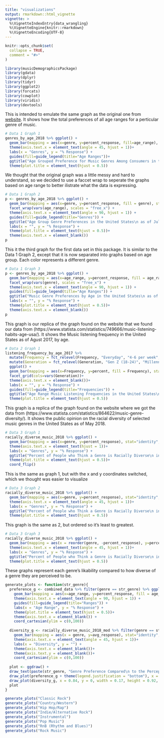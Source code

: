 ```yaml
---
title: "visualizations"
output: rmarkdown::html_vignette
vignette: >
  %\VignetteIndexEntry{data_wrangling}
  %\VignetteEngine{knitr::rmarkdown}
  %\VignetteEncoding{UTF-8}
---
```


```r
knitr::opts_chunk$set(
  collapse = TRUE,
  comment = "#>"
)
```

```r
library(musicDemographicsPackage)
library(gdata)
library(dplyr)
library(tidyr)
library(ggplot2)
library(forcats)
library(cowplot)
library(viridis)
library(devtools)
```

This is intended to emulate the same graph as the original one from [website](https://www.statista.com/statistics/253915/favorite-music-genres-in-the-us/). 
It shows how the total preferences of all age ranges for a perticular genre of music.
```r
# Data 1 Graph 1
genres_by_age_2018 %>% ggplot() + 
  geom_bar(mapping = aes(x=genre, y=percent_response, fill=age_range), stat="identity", color="white") +
  theme(axis.text.x = element_text(angle = 45, hjust = 1))+
  labs(x = "Genres", y = "% Response") + 
  guides(fill=guide_legend(title="Age Ranges"))+
  ggtitle("Age Grouped Preference for Music Genres Among Consumers in the\n United States as of July 2018") +
  theme(plot.title = element_text(hjust = 0.5))
```

We thought that the original graph was a little messy and hard to understand, so we decided to use a faccet wrap to seperate the graphs based on age range to better ilistrate what the data is expressing.
```r
# Data 1 Graph 2
p <- genres_by_age_2018 %>% ggplot() + 
  geom_bar(mapping = aes(x=genre, y=percent_response, fill = genre), stat="identity") +
  facet_wrap(vars(age_range), scales = "free_x") +
  theme(axis.text.x = element_text(angle = 90, hjust = 1)) +
  guides(fill=guide_legend(title="Genres")) + 
  ggtitle("Age Group Genre Preferences in the United States\n as of July 2018") +
  labs(x = "", y = "% Response") +
  theme(plot.title = element_text(hjust = 0.5))+
  theme(axis.text.x = element_blank())
p
```

This it the third graph for the first data set in this package. It is similar to the Data 1 Graph 2, except that it is now separated into graphs based on age group. Each color represents a different genre.
```r
# Data 1 Graph 3
p <- genres_by_age_2018 %>% ggplot() + 
  geom_bar(mapping = aes(x=age_range, y=percent_response, fill = age_range), stat="identity") +
  facet_wrap(vars(genre), scales = "free_x") +
  theme(axis.text.x = element_text(angle = 90, hjust = 1)) +
  guides(fill=guide_legend(title="Age Ranges")) + 
  ggtitle("Music Genre Preferences by Age in the United States\n as of July 2018") +
  labs(x = "", y = "% Response") +
  theme(plot.title = element_text(hjust = 0.5))+
  theme(axis.text.x = element_blank())
p
```

This graph is our replica of the graph found on the website that we found our data from (https://www.statista.com/statistics/749666/music-listening-habits-age-usa/). It shows the Music listening frequency in the United States as of Agust 2017, by age.
```r
# Data 2 Graph 1
listening_frequency_by_age_2017 %>% 
  mutate(Frequency = fct_relevel(Frequency, "Everyday", "4-6 per week", "1-3 per week", "Few Times a Month", "Monthly or Less", "Never")) %>% 
  mutate(Generation = fct_relevel(Generation, "Gen Z (18-24)", "Millennial (25-34)", "35 and older", "Total USA")) %>% 
  ggplot() + 
  geom_bar(mapping = aes(x=Frequency, y=percent, fill = Frequency), stat="identity") +
  facet_grid(cols=vars(Generation))+
  theme(axis.text.x = element_blank())+
  labs(x = "", y = "% Response") +
  guides(fill=guide_legend(title="Frequencies")) + 
  ggtitle("Age Range Music Listening Frequencies in the United States\n as of August 2017") +
  theme(plot.title = element_text(hjust = 0.5))

```

This graph is a replica of the graph found on the website where we got the data from (https://www.statista.com/statistics/864622/music-genre-diversity/). It shows the public opinion on the racial diversity of selected music genres in the United States as of May 2018.
```r
# Data 3 Graph 1
racially_diverse_music_2018 %>% ggplot() + 
  geom_bar(mapping = aes(x=genre, y=percent_response), stat="identity", color="white", fill="blue") +
  theme(axis.text.x = element_text(hjust = 1))+
  labs(x = "Genres", y = "% Response") + 
  ggtitle("Percent of People who Think a Genre is Racially Diverse\n in the United States as of May 2018") +
  theme(plot.title = element_text(hjust = 0.5))+
  coord_flip()
```

This is the same as graph 1, but with the x and y coordinates switched, which we thought was easier to visualize
```r
# Data 3 Graph 2
racially_diverse_music_2018 %>% ggplot() + 
  geom_bar(mapping = aes(x=genre, y=percent_response), stat="identity", color="white", fill="blue") +
  theme(axis.text.x = element_text(angle = 45, hjust = 1))+
  labs(x = "Genres", y = "% Response") + 
  ggtitle("Percent of People who Think a Genre is Racially Diverse\n in the United States as of May 2018") +
  theme(plot.title = element_text(hjust = 0.5))
```

This graph is the same as 2, but ordered so it's least to greatest.
```r
# Data 3 Graph 3
racially_diverse_music_2018 %>% ggplot() + 
  geom_bar(mapping = aes(x = reorder(genre, -percent_response), y=percent_response), stat="identity", color="white", fill="blue") +
  theme(axis.text.x = element_text(angle = 45, hjust = 1))+
  labs(x = "Genres", y = "% Response") + 
  ggtitle("Percent of People who Think a Genre is Racially Diverse\n in the United States as of May 2018") +
  theme(plot.title = element_text(hjust = 0.5))
```

These graphs represent each genre's likability compared to how diverse of a genre they are perceived to be.
```r
generate_plots <- function(str_genre){
  preference_g <- combined_data %>% filter(genre == str_genre) %>% ggplot() + 
    geom_bar(mapping = aes(x=age_range, y=percent_response, fill = age_range), stat="identity") +
    theme(axis.text.x = element_text(angle = 90, hjust = 1)) +
    guides(fill=guide_legend(title="Ranges")) +
    labs(x = "Age Range", y = "% Response") +
    theme(plot.title = element_text(hjust = 0.5))+
    theme(axis.text.x = element_blank()) +
    coord_cartesian(ylim = c(0,100))
  
  diversity_g <- racially_diverse_music_2018_mod %>% filter(genre == str_genre) %>% ggplot() + 
    geom_bar(mapping = aes(x = genre, y=avg_response), stat="identity", color="white", fill="blue") +
    theme(axis.text.x = element_text(angle = 45, hjust = 1))+
    labs(x = "Diversity", y = "") +
    theme(axis.text.x = element_blank())+
    theme(axis.text.y = element_blank())+
    coord_cartesian(ylim = c(0,100)) 
  
  plot <- ggdraw() +
  draw_text(paste(str_genre, "Genre Preference Compared\n to the Perception of Its Diversity by Age"), x = 0.5, y = .95) +
  draw_plot(preference_g + theme(legend.justification = "bottom"), x = 0, y = 0, width = 0.91, height =0.92, scale = 1) +
  draw_plot(diversity_g, x = 0.84, y = 0, width = 0.17, height = 0.92, scale = 1)
  plot
}

generate_plots("Classic Rock")
generate_plots("Country/Western")
generate_plots("Hip Hop/Rap")
generate_plots("Indie/Alternative Rock")
generate_plots("Instrumental")
generate_plots("Pop Music")
generate_plots("RnB (Rhythm and Blues)")
generate_plots("Rock Music")
```


